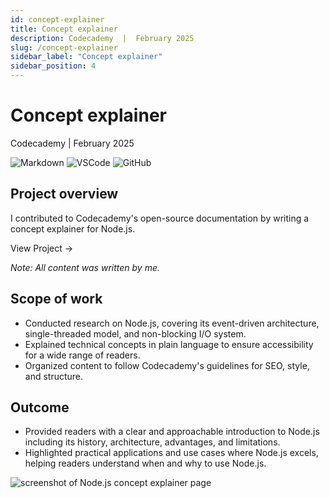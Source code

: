 ```yaml
---
id: concept-explainer
title: Concept explainer
description: Codecademy  |  February 2025
slug: /concept-explainer
sidebar_label: "Concept explainer"
sidebar_position: 4
---
```



# Concept explainer

Codecademy | February 2025

![Markdown](https://img.shields.io/badge/Markdown-000000?style=for-the-badge&logo=markdown&logoColor=white) ![VSCode](https://img.shields.io/badge/VSCode-0078D4?style=for-the-badge&logo=visual%20studio%20code&logoColor=white) ![GitHub](https://img.shields.io/badge/GitHub-100000?style=for-the-badge&logo=github&logoColor=white)

## Project overview

I contributed to Codecademy's open-source documentation by writing a concept explainer for Node.js.

<InteractiveButton url="https://www.codecademy.com/resources/docs/general/node-js">
	View Project →
</InteractiveButton>

_Note: All content was written by me._

## Scope of work

- Conducted research on Node.js, covering its event-driven architecture, single-threaded model, and non-blocking I/O system.
- Explained technical concepts in plain language to ensure accessibility for a wide range of readers.
- Organized content to follow Codecademy's guidelines for SEO, style, and structure.

## Outcome

- Provided readers with a clear and approachable introduction to Node.js including its history, architecture, advantages, and limitations.
- Highlighted practical applications and use cases where Node.js excels, helping readers understand when and why to use Node.js.

![screenshot of Node.js concept explainer page](./img/nodejs-concept-explainer.png)
